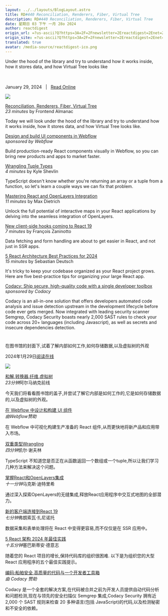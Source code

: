 ```yaml
---
layout: ../../layouts/BlogLayout.astro
title: RD#440 Reconciliation, Renderers, Fiber, Virtual Tree
description: RD#440 Reconciliation, Renderers, Fiber, Virtual Tree
date: 星期日 03 下午 一月 28o 2024
author: reactdigest
origin_url: =?us-ascii?Q?https=3A=2F=2Fnewsletter=2Ereactdigest=2Enet=2Fp=2Freconciliation-renderers-?= =?us-ascii?Q?fiber-virtual-tree?=
origin_site: =?us-ascii?Q?https=3A=2F=2Fnewsletter=2Ereactdigest=2Enet=2Fp=2Freconciliation-renderers-?= =?us-ascii?Q?fiber-virtual-tree?=
translated: true
avatar: /media-source/reactdigest-ico.png
---
```



<Reference client:only="react" title="RD#440 Reconciliation, Renderers, Fiber, Virtual Tree" url="=?us-ascii?Q?https=3A=2F=2Fnewsletter=2Ereactdigest=2Enet=2Fp=2Freconciliation-renderers-?= =?us-ascii?Q?fiber-virtual-tree?=" />

<Detail client:only="react">
Under the hood of the library and try to understand how it works inside, how it stores data, and how Virtual Tree looks like  ‌ ‌ ‌ ‌ ‌ ‌ ‌ ‌ ‌ ‌ ‌ ‌ ‌ ‌ ‌ ‌ ‌ ‌ ‌ ‌ ‌ ‌ ‌ ‌ ‌ ‌ ‌ ‌ ‌ ‌ ‌ ‌ ‌ ‌ ‌ ‌ ‌ ‌ ‌ ‌ ‌ ‌ ‌ ‌ ‌ ‌ ‌ ‌ ‌ ‌ ‌ ‌ ‌ ‌ ‌ ‌ ‌ ‌ ‌ ‌ ‌ ‌ ‌ ‌ ‌ ‌ ‌ ‌ ‌ ‌ ‌ ‌ ‌ ‌ ‌ ‌ ‌ ‌ ‌ ‌ ‌ ‌ ‌ ‌ ‌ ‌ ‌ ‌ ‌ ‌ ‌ ‌ ‌ ‌ ‌ ‌ ‌ ‌ ‌ ‌ ‌ ‌ ‌ ‌ ‌ ‌ ‌ ‌ ‌ ‌ ‌ ‌ ‌ ‌ ‌ ‌ ‌ ‌ ‌ ‌ ‌ ‌ ‌ ‌ ‌ ‌ ‌ ‌ ‌ ‌ ‌ ‌ ‌ ‌ ‌ ‌ ‌ ‌ ‌ ‌ ‌ ‌ ‌ ‌ ‌ ‌ ‌ ‌ ‌ ‌ ‌ ‌ ‌ ‌ ‌ ‌ ‌ ‌ ‌ ‌ ‌ ‌ ‌ ‌ ‌ ‌ ‌ ‌ ‌ ‌ ‌ ‌ ‌ ‌ ‌ ‌ ‌ ‌ ‌ ‌ ‌ ‌ ‌ ‌ ‌ ‌ ‌ ‌ ‌ ‌ ‌ ‌ ‌ ‌ ‌ ‌ ‌ ‌ ‌ ‌

January 29, 2024   |   [Read Online](https://link.mail.beehiiv.com/ss/c/JwgJ21y-yo16Zc6oHEqV-r5aei1LqixOIwQN0qeGQMnutSrobjDmU3KuKXU1SB7AkI4jiZZzsggzmumYix74ZTgrDresQUYHZDG2ETF4F5DcJgv_sIrRUwAT2BeCUVX7RhX4s3r2AK80XhSDmI9HQeTUwnuJUw1ahSrxgPyIYTnJd6r4cuWT5spo4nYa9Y8U4wYGRtT6-Cd-E66HXxmPEgbkik3LilL8SsnYb9BadiNiyDhksJiPHEjlooBaMG_J_wCXI2EZz770Qo5Y2bio9bKCNbxRDhMjyYPAbzp1wqPZOiCYzSBIFm4bPQwingQeihbkmjYnrS5kdmbqHs5HDPa07H_SGtOwKporI3Xe6njvC9FhraEI889zee1_PXttphX2H6zLmEXrjrazm50U1L1iW71v4VJMIZny_pqjAkbofQOK4ju5HDesYgYBrNzKhQAJrwCIdMv8swWuFqb78PR-vrzbllHXOn6-pRhranMhqUFT2SrCQtckhS0UNE-ZtaBSkv3RcnZDHw92nhZWSUVIzflpmqtELvwTT-fmmx-39QQyUqIbcGSnHntWZAfISbKroKG_gwBdZ_83Y8zCuIDbhwvVlhlVVfFkJr2Vn3r6azGIfIZNI6Q0TSE9sA84A2t3iElC0o2b_P2DLoCQlvK1qWo4v9EEDwIWr6qthcR67uGtgVYpCg1tW486nrcl/43d/-bWar0O4RZutbctRuGZamw/h0/hjhP4wQiIxP6NSoNBUFTdEwHLFiTwVOwg7qLYhrgqrs)

![](https://link.mail.beehiiv.com/ss/o/2neHg-Hzkdcq_goMOXZHDQ/43d/-bWar0O4RZutbctRuGZamw/ho.gif)

[Reconciliation, Renderers, Fiber, Virtual Tree](https://link.mail.beehiiv.com/ss/c/lwxq2V6aEWya6_kWoUO8rMUQ0zFybNrUL5O6-fmi_MQvjsvxMx8CjRcffAnpi5zo9RTwigjFOZ4nVJNp8ccGj7w2Ypgb92EjHyl2nEpSfFrpPpFMpXdZqs7UcujuW2qg2KeKvC5C2wNK-f7EPGcE1I-F-hqkCWHLfIrAKt4eD77Yg0tiPoWFykg7NoAymdBAxZkD30DSdDpeRHxbIx8S946SvNQhNHmv4dKb7lEbE0M/43d/-bWar0O4RZutbctRuGZamw/h1/SefZTzwmkOpL2iqfYILbT4uYxd3jSoygJvwyD_LQvsE)  
_23 minutes_ by Frontend Almanac

Today we will look under the hood of the library and try to understand how it works inside, how it stores data, and how Virtual Tree looks like.

[Design and build UI components in Webflow](https://link.mail.beehiiv.com/ss/c/Rbmf5CzHe5itG0NBmgkKQOw8CCyVQk75-SaULbwiWarvfXC7k3YMTjvISLG4k4HzX-ncqcKeXqBodigtoDGL6ljqFLbONw0AEb4RiKbpoySGRfpi9Ld0Ok8CycTEpxOl1t85XUTCKpCPZqI0N5Gv9NybcSjdewSsn6GdFUzHxW35AZEA7toQota9UAM8IIlLnlssLNq7i-CFwAGrpriSX4wbxh6-ph-Smo78wY4vhDQ/43d/-bWar0O4RZutbctRuGZamw/h2/ksRtAZe2h3tQSadPI9VNNBDiiO2R8d1WFzdH0UUHW-I)  
_sponsored by Webflow_

Build production-ready React components visually in Webflow, so you can bring new products and apps to market faster.

[Wrangling Tuple Types](https://link.mail.beehiiv.com/ss/c/qYYjKomkpBxuEZ9qVfTg7DfYhtpopx-IC87JTaFQ0Icr36pfvOfQCNHb4a7kPxRn8pXvTnhjlLTbx3996GALPvIGjkagPILy4_62dhPC-fj9tyVqEPYwi7J8S09vBpMO09WVzzoghS85b5cRs1Wwguj8MliecSNONRYpg6srE7FzdDfdQIi-b7b-qbbX44WmtxZUFx1N_LNRURidlv9FYUniKtXTj_Vh3uTcjO_YBbc/43d/-bWar0O4RZutbctRuGZamw/h3/7U-j5w3klfY66HcADP5B6SqGT6OawPoirmlrPm3CYa0)  
_4 minutes_ by Kyle Shevlin

TypeScript doesn't know whether you're returning an array or a tuple from a function, so let's learn a couple ways we can fix that problem.

[Mastering React and OpenLayers Integration](https://link.mail.beehiiv.com/ss/c/e7lrOU0N2eMt0diSomWSqOYfBqzU7NJIvhkrOO31j-IojdQlImphQAPCpIqXHEyzbvSAioD7uaBnduaD-QaDQaxZTAAsbeOQu5zba6IJvjs05bAFUlJJKqqxC1aCm1_ovpE65XYdIw04uNv2UPlxIK1xhBxSEEaFTva6wRGfH7OFx68Ef5oaq65MpsSwNgdYpbOrOFpQsBFJijRU9HjNlzvYyTPDmqtl2G4jcR6bTOvbQBLQ5ZmYWAk9EiELqFiQoYaPH93CAMoTbdmP4SYRyw/43d/-bWar0O4RZutbctRuGZamw/h4/KIgfIPI5dtgZCtLK20OJDCG73mW_f0SkOioR7XcYz10)  
_11 minutes_ by Max Dietrich

Unlock the full potential of interactive maps in your React applications by delving into the seamless integration of OpenLayers.

[New client-side hooks coming to React 19](https://link.mail.beehiiv.com/ss/c/e7lrOU0N2eMt0diSomWSqGisQ5HTr3FlLQHvqcKJPXY_x_dhLxhb_EbO9-HTklVn850a9QOEmUYt2LZrD2rFHzwA5L-FLOBex_3e9-6D09GhDTRfXEOkhX9ieveiAwURX91CD5HXojDrzY7vPeeuG-DR6rd4XjlORwW5lGWD6ULC5-MAH3T-nPCeIa03b5Gt8yewl3SPFeCta-o3A73FRe4VPz3_v85YJrQ3-Bh5SwJunTq4w7g1BePh82P9O_jo/43d/-bWar0O4RZutbctRuGZamw/h5/rpFYhU-rZVJnrzgMdNocllUXZMP67abgKnxLclG4ZKc)  
_7 minutes_ by François Zaninotto

Data fetching and form handling are about to get easier in React, and not just in SSR apps.

[5 React Architecture Best Practices for 2024](https://link.mail.beehiiv.com/ss/c/zuGyd97B3VCTINHkAvXjyDeTcF_5eFPJVHpagbPL9ifL82s9ZvSkYdmkd43m8WMZqAOh259LVtqslPvsXWO_C5nl2kK3KB5z6f7-M66abmsDAxjaKbAJdMD5_Hkr9Z2Yvl6rv3mARS3eIfWhyORWT4YmGb6c0npHaYms4uhsvDLMgJjFNjsBrVfvis0_z9vBlNYVOHwU4h21WhGeQZs6db4-s0JbrRtfhUaT67Y4A0-US07sVa6hxBvMmKYTpqV8/43d/-bWar0O4RZutbctRuGZamw/h6/rnkmL5AFatlzaecCYOqSWf6Z8UwrJJ1SQNAsynFuGvk)  
_15 minutes_ by Sebastian Deutsch

It's tricky to keep your codebase organized as your React project grows. Here are five best-practice tips for organizing your large React app.

[Codacy: Ship secure, high-quality code with a single developer toolbox](https://link.mail.beehiiv.com/ss/c/lwxq2V6aEWya6_kWoUO8rGx-Fih_zl9xRTN68Qxwj2vrnOqKagB4ds19Nhvys51C2JBvTpvLKwmjkSGXdMMHOYMtIGpvsSEutwAsSXBqgK90qlFYcwm_Ok4PmCO4Rq_Sg7a_FAFr-mO9ITshHB-VPzYVJkE9XDC2UIB8FWPnLPtvOBFMjykFikS00srlCtoUZ1wqj9IHToxWkRtEfoFdVO3jhalycf-3OkMGvLnS1SaIdqJPnb2lcLTNODUvqyK6/43d/-bWar0O4RZutbctRuGZamw/h7/UK2ZRFEUoQtTnNzvNFYLq9mhtjbVBbv6ztlZSFqemkM)  
_sponsored by Codacy_

Codacy is an all-in-one solution that offers developers automated code analysis and issue detection upstream in the development lifecycle before code ever gets merged. Now integrated with leading security scanner Semgrep, Codacy Security boasts nearly 2,000 SAST rules to check your code across 20+ languages (including Javascript), as well as secrets and insecure dependencies detection.

#
</Detail>

在图书馆的封面下,试着了解内部如何工作,如何存储数据,以及虚拟树的外观

2024年1月29日[阅读在线](https://link.mail.beehiiv.com/ss/c/JwgJ21y-yo16Zc6oHEqV-r5aei1LqixOIwQN0qeGQMnutSrobjDmU3KuKXU1SB7AkI4jiZZzsggzmumYix74ZTgrDresQUYHZDG2ETF4F5DcJgv_sIrRUwAT2BeCUVX7RhX4s3r2AK80XhSDmI9HQeTUwnuJUw1ahSrxgPyIYTnJd6r4cuWT5spo4nYa9Y8U4wYGRtT6-Cd-E66HXxmPEgbkik3LilL8SsnYb9BadiNiyDhksJiPHEjlooBaMG_J_wCXI2EZz770Qo5Y2bio9bKCNbxRDhMjyYPAbzp1wqPZOiCYzSBIFm4bPQwingQeihbkmjYnrS5kdmbqHs5HDPa07H_SGtOwKporI3Xe6njvC9FhraEI889zee1_PXttphX2H6zLmEXrjrazm50U1L1iW71v4VJMIZny_pqjAkbofQOK4ju5HDesYgYBrNzKhQAJrwCIdMv8swWuFqb78PR-vrzbllHXOn6-pRhranMhqUFT2SrCQtckhS0UNE-ZtaBSkv3RcnZDHw92nhZWSUVIzflpmqtELvwTT-fmmx-39QQyUqIbcGSnHntWZAfISbKroKG_gwBdZ_83Y8zCuIDbhwvVlhlVVfFkJr2Vn3r6azGIfIZNI6Q0TSE9sA84A2t3iElC0o2b_P2DLoCQlvK1qWo4v9EEDwIWr6qthcR67uGtgVYpCg1tW486nrcl/43d/-bWar0O4RZutbctRuGZamw/h0/hjhP4wQiIxP6NSoNBUFTdEwHLFiTwVOwg7qLYhrgqrs)

![](https://link.mail.beehiiv.com/ss/o/2neHg-Hzkdcq_goMOXZHDQ/43d/-bWar0O4RZutbctRuGZamw/ho.gif)

[和解,转换器,纤维,虚拟树](https://link.mail.beehiiv.com/ss/c/lwxq2V6aEWya6_kWoUO8rMUQ0zFybNrUL5O6-fmi_MQvjsvxMx8CjRcffAnpi5zo9RTwigjFOZ4nVJNp8ccGj7w2Ypgb92EjHyl2nEpSfFrpPpFMpXdZqs7UcujuW2qg2KeKvC5C2wNK-f7EPGcE1I-F-hqkCWHLfIrAKt4eD77Yg0tiPoWFykg7NoAymdBAxZkD30DSdDpeRHxbIx8S946SvNQhNHmv4dKb7lEbE0M/43d/-bWar0O4RZutbctRuGZamw/h1/SefZTzwmkOpL2iqfYILbT4uYxd3jSoygJvwyD_LQvsE)\
*23分钟*阿尔马纳克前线

今天我们将看看图书馆的盖子,并尝试了解它内部是如何工作的,它是如何存储数据的,以及虚拟树的外观。

[在 Webflow 中设计和构建 UI 组件](https://link.mail.beehiiv.com/ss/c/Rbmf5CzHe5itG0NBmgkKQOw8CCyVQk75-SaULbwiWarvfXC7k3YMTjvISLG4k4HzX-ncqcKeXqBodigtoDGL6ljqFLbONw0AEb4RiKbpoySGRfpi9Ld0Ok8CycTEpxOl1t85XUTCKpCPZqI0N5Gv9NybcSjdewSsn6GdFUzHxW35AZEA7toQota9UAM8IIlLnlssLNq7i-CFwAGrpriSX4wbxh6-ph-Smo78wY4vhDQ/43d/-bWar0O4RZutbctRuGZamw/h2/ksRtAZe2h3tQSadPI9VNNBDiiO2R8d1WFzdH0UUHW-I)\
*由Webflow赞助*

在 Webflow 中可视化构建生产准备的 React 组件,从而更快地将新产品和应用带入市场。

[双重类型Wrangling](https://link.mail.beehiiv.com/ss/c/qYYjKomkpBxuEZ9qVfTg7DfYhtpopx-IC87JTaFQ0Icr36pfvOfQCNHb4a7kPxRn8pXvTnhjlLTbx3996GALPvIGjkagPILy4_62dhPC-fj9tyVqEPYwi7J8S09vBpMO09WVzzoghS85b5cRs1Wwguj8MliecSNONRYpg6srE7FzdDfdQIi-b7b-qbbX44WmtxZUFx1N_LNRURidlv9FYUniKtXTj_Vh3uTcjO_YBbc/43d/-bWar0O4RZutbctRuGZamw/h3/7U-j5w3klfY66HcADP5B6SqGT6OawPoirmlrPm3CYa0)\
*四分钟*凯尔·谢夫林

TypeScript 不知道您是否正在从函数返回一个数组或一个tuple,所以让我们学习几种方法来解决这个问题。

[掌握React和OpenLayers集成](https://link.mail.beehiiv.com/ss/c/e7lrOU0N2eMt0diSomWSqOYfBqzU7NJIvhkrOO31j-IojdQlImphQAPCpIqXHEyzbvSAioD7uaBnduaD-QaDQaxZTAAsbeOQu5zba6IJvjs05bAFUlJJKqqxC1aCm1_ovpE65XYdIw04uNv2UPlxIK1xhBxSEEaFTva6wRGfH7OFx68Ef5oaq65MpsSwNgdYpbOrOFpQsBFJijRU9HjNlzvYyTPDmqtl2G4jcR6bTOvbQBLQ5ZmYWAk9EiELqFiQoYaPH93CAMoTbdmP4SYRyw/43d/-bWar0O4RZutbctRuGZamw/h4/KIgfIPI5dtgZCtLK20OJDCG73mW_f0SkOioR7XcYz10)\
*十一分钟*马克斯·迪特里希

通过深入探索OpenLayers的无缝集成,释放React应用程序中交互式地图的全部潜力。

[新的客户端连接到React 19](https://link.mail.beehiiv.com/ss/c/e7lrOU0N2eMt0diSomWSqGisQ5HTr3FlLQHvqcKJPXY_x_dhLxhb_EbO9-HTklVn850a9QOEmUYt2LZrD2rFHzwA5L-FLOBex_3e9-6D09GhDTRfXEOkhX9ieveiAwURX91CD5HXojDrzY7vPeeuG-DR6rd4XjlORwW5lGWD6ULC5-MAH3T-nPCeIa03b5Gt8yewl3SPFeCta-o3A73FRe4VPz3_v85YJrQ3-Bh5SwJunTq4w7g1BePh82P9O_jo/43d/-bWar0O4RZutbctRuGZamw/h5/rpFYhU-rZVJnrzgMdNocllUXZMP67abgKnxLclG4ZKc)\
*七分钟*弗朗索瓦·扎尼诺托

数据采集和表单处理将在 React 中变得更容易,而不仅仅是在 SSR 应用中。

[5 React 架构 2024 年最佳实践](https://link.mail.beehiiv.com/ss/c/zuGyd97B3VCTINHkAvXjyDeTcF_5eFPJVHpagbPL9ifL82s9ZvSkYdmkd43m8WMZqAOh259LVtqslPvsXWO_C5nl2kK3KB5z6f7-M66abmsDAxjaKbAJdMD5_Hkr9Z2Yvl6rv3mARS3eIfWhyORWT4YmGb6c0npHaYms4uhsvDLMgJjFNjsBrVfvis0_z9vBlNYVOHwU4h21WhGeQZs6db4-s0JbrRtfhUaT67Y4A0-US07sVa6hxBvMmKYTpqV8/43d/-bWar0O4RZutbctRuGZamw/h6/rnkmL5AFatlzaecCYOqSWf6Z8UwrJJ1SQNAsynFuGvk)\
*十五分钟*塞巴斯蒂安·德意志

随着您的 React 项目的增长,保持代码库的组织很困难. 以下是为组织您的大型 React 应用程序的五个最佳实践提示。

[编码:船舶安全,高质量的代码与一个开发者工具箱](https://link.mail.beehiiv.com/ss/c/lwxq2V6aEWya6_kWoUO8rGx-Fih_zl9xRTN68Qxwj2vrnOqKagB4ds19Nhvys51C2JBvTpvLKwmjkSGXdMMHOYMtIGpvsSEutwAsSXBqgK90qlFYcwm_Ok4PmCO4Rq_Sg7a_FAFr-mO9ITshHB-VPzYVJkE9XDC2UIB8FWPnLPtvOBFMjykFikS00srlCtoUZ1wqj9IHToxWkRtEfoFdVO3jhalycf-3OkMGvLnS1SaIdqJPnb2lcLTNODUvqyK6/43d/-bWar0O4RZutbctRuGZamw/h7/UK2ZRFEUoQtTnNzvNFYLq9mhtjbVBbv6ztlZSFqemkM)\
*由 Codacy 赞助*

Codacy 是一个全套的解决方案,在代码被合并之前为开发人员提供自动代码分析和问题检测,现在与领先的安全扫描仪 Semgrep 集成,Codacy Security 拥有近 2,000 个 SAST 规则来检查 20 多种语言(包括 JavaScript)的代码,以及检测秘密和不安全的依赖。

#


